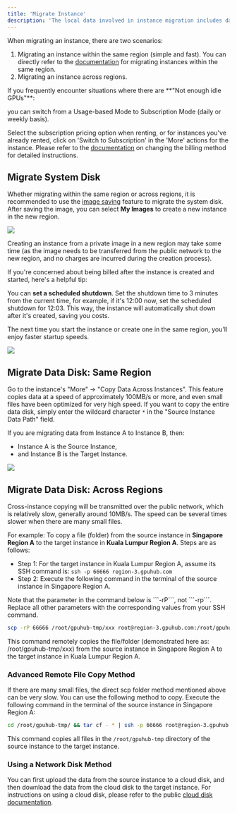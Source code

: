 ```yaml
---
title: 'Migrate Instance'
description: 'The local data involved in instance migration includes data from the **System Disk and the Data Disk**, both of which can be migrated.'
---
```


When migrating an instance, there are two scenarios:
1. Migrating an instance within the same region (simple and fast). You can directly refer to the [documentation](/container-instance/migrate-instance-sr) for migrating instances within the same region.
2. Migrating an instance across regions.

<Tip>
If you frequently encounter situations where there are **"Not enough idle GPUs"**:

you can switch from a Usage-based Mode to Subscription Mode (daily or weekly basis).

Select the subscription pricing option when renting, or for instances you've already rented, click on 'Switch to Subscription' in the 'More' actions for the instance. Please refer to the [documentation](/container-instance/change-billing-model) on changing the billing method for detailed instructions.
</Tip>

## Migrate System Disk

Whether migrating within the same region or across regions, it is recommended to use the [image saving](/container-instance/save-image) feature to migrate the system disk. After saving the image, you can select **My Images** to create a new instance in the new region.

![](/images/migrate-system-image.png)

<Tip>
Creating an instance from a private image in a new region may take some time (as the image needs to be transferred from the public network to the new region, and no charges are incurred during the creation process). 

If you're concerned about being billed after the instance is created and started, here's a helpful tip: 

You can **set a scheduled shutdown**. Set the shutdown time to 3 minutes from the current time, for example, if it's 12:00 now, set the scheduled shutdown for 12:03. This way, the instance will automatically shut down after it's created, saving you costs. 

The next time you start the instance or create one in the same region, you'll enjoy faster startup speeds.
</Tip>

![](/images/migrate-set-shutdown.png)

## Migrate Data Disk: Same Region

Go to the instance's "More" -> "Copy Data Across Instances". This feature copies data at a speed of approximately 100MB/s or more, and even small files have been optimized for very high speed. If you want to copy the entire data disk, simply enter the wildcard character ```*``` in the "Source Instance Data Path" field.

<Note>
If you are migrating data from Instance A to Instance B, then: 

- Instance A is the Source Instance, 
- and Instance B is the Target Instance.
</Note>


![](/images/migrate-copy-data.png)

## Migrate Data Disk: Across Regions

<Warning>
Cross-instance copying will be transmitted over the public network, which is relatively slow, generally around 10MB/s. The speed can be several times slower when there are many small files.
</Warning>

For example: To copy a file (folder) from the source instance in **Singapore Region A** to the target instance in **Kuala Lumpur Region A**.
Steps are as follows:

- Step 1: For the target instance in Kuala Lumpur Region A, assume its SSH command is: ```ssh -p 66666 region-3.gpuhub.com```
- Step 2: Execute the following command in the terminal of the source instance in Singapore Region A.

<Warning>
Note that the parameter in the command below is ```-rP```, not ```-rp```. Replace all other parameters with the corresponding values from your SSH command.
</Warning>


```bash bash
scp -rP 66666 /root/gpuhub-tmp/xxx root@region-3.gpuhub.com:/root/gpuhub-tmp/
```
This command remotely copies the file/folder (demonstrated here as: /root/gpuhub-tmp/xxx) from the source instance in Singapore Region A to the target instance in Kuala Lumpur Region A.

### Advanced Remote File Copy Method

If there are many small files, the direct scp folder method mentioned above can be very slow. You can use the following method to copy.
Execute the following command in the terminal of the source instance in Singapore Region A:

```bash bash
cd /root/gpuhub-tmp/ && tar cf - * | ssh -p 66666 root@region-3.gpuhub.com "cd /root/gpuhub-tmp && tar xf -"
```

This command copies all files in the ```/root/gpuhub-tmp``` directory of the source instance to the target instance.

### Using a Network Disk Method
You can first upload the data from the source instance to a cloud disk, and then download the data from the cloud disk to the target instance. For instructions on using a cloud disk, please refer to the public [cloud disk documentation]().

